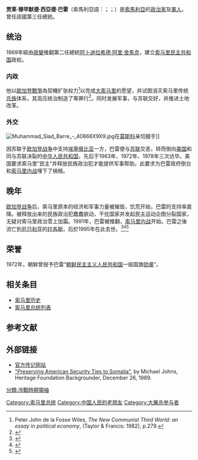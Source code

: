 {{noteTA
|G1=Country
|1=zh-hans:意属;zh-hk:意屬;zh-tw:義屬;
}}
{{Infobox_Officeholder
| name = 贾莱·穆罕默德·西亞德·巴雷
| original_name = Jaale Maxamed Siyaad Barre
| image = Siabar 003.jpg
| order = 3
| office = 索马里总统
| term_start = 1969年10月21日
| term_end = 1991年1月26日<br>（{{age in years and days|1969|10|21|1991|1|26|age=no}}）
| vice_occupation =
| vice_president = 
| predecessor = [[阿卜迪拉希德·阿里·舍馬克|阿卜迪拉希德·阿里·舍馬克]]
| successor = [[索马里总统|阿里·馬赫迪·穆罕默德]]
| primeminister = 1969年10月－1987年2月取消设置总理职务<br>{{le|穆罕默德·阿里·沙玛塔|Muhammad Ali Samatar}}（1987－1990）<br>{{le|穆罕默德·哈瓦德莱·穆达尔|Muhammad Hawadle Madar}}（1990－1991）<br>详见'''[[索马里总理|索马里总理]]'''
| birth_date = {{birth date|1919|10|6}}
| birth_place = [[義屬索馬利蘭|義屬索馬利蘭]][[加爾巴哈雷|加爾巴哈雷]]
| death_date = {{death date and age|1995|1|2|1919|10|6}}
| death_place = {{NGA}}[[拉哥斯|拉哥斯]]
|nationality = {{SOM}}
| constituency = 
| spouse = 
| party = [[索馬里革命社會主義黨|索馬里革命社會主義黨]]
| religion = [[伊斯兰教|伊斯兰教]]
}}

'''贾莱·穆罕默德·西亞德·巴雷'''（索馬利亞語：{{lang|so|Jaale Maxamed Siyaad Barre}}；{{lang-ar|محمد سياد بري}}；{{bd|1919年|10月6日|1995年|1月2日|catIdx=M}}）是[[索馬利亞|索馬利亞]]的[[政治家|政治家]]及[[軍人|軍人]]，曾任該國第三任總統。

==统治==
1969年經由[[政變|政變]]推翻第二任總統[[阿卜迪拉希德·阿里·舍馬克|阿卜迪拉希德·阿里·舍馬克]]，建立[[索马里民主共和国|索马里民主共和国]]政权。
===内政===
他以[[歐加登戰爭|歐加登戰爭]]為契機扩张权力<ref name="Pjdlfw">Peter John de la Fosse Wiles, ''The New Communist Third World: an essay in political economy'', (Taylor & Francis: 1982), p.279.</ref>以完成[[大索馬利亞|大索马里]]的愿望，并试图消灭索马里传统[[氏族|氏族]]体系，其高压统治制造了{{le|伊萨克种族灭绝|Isaaq genocide}}等罪行<ref>{{Cite book|url=https://books.google.com/books?id=PBvfTmzsZ-0C&pg=PA246&lpg=PA246&dq=%22Afweyne+or+big-mouth+was+barre's+nickname%22&source=bl&ots=gn_isuO8U2&sig=6L3BiUt5fpTTYZM0jqqH6568G5g&hl=en&sa=X&ved=0ahUKEwjXlYHprvnTAhVHBMAKHRfnCEIQ6AEILTAA#v=onepage&q=%22Afweyne%20or%20big-mouth%20was%20barre's%20nickname%22&f=false|title=Clan Cleansing in Somalia: The Ruinous Legacy of 1991|last=Kapteijns|first=Lidwien|date=2012-12-18|publisher=University of Pennsylvania Press|isbn=0812207580|language=en}}</ref>。同时发展军事，与苏联交好，并推进土地改革。

===外交===
[[File:Muhammad_Siad_Barre_-_40866X9X9.jpg|thumb]]在[[莫斯科|莫斯科]]亲切握手]]

因苏联于[[欧加登战争|欧加登战争]]中支持[[埃塞俄比亚|埃塞俄比亚]]一方，巴雷便与[[苏联|苏联]]交恶，转而倒向[[美国|美国]]和同与苏联决裂的[[中华人民共和国|中华人民共和国]]，先后于1963年、1972年、1978年三次访华。美国要求索马里“民主”并释放民族政治犯才能提供军事帮助。此要求为巴雷政府倒台和[[索马里内战|索马里内战]]埋下了祸根。

==晚年==
[[歐加登戰爭|欧加登战争]]后，索马里原本的经济和军事力量被摧毁，饥荒开始，巴雷的支持率直降。被释放出来的民族政治犯蠢蠢欲动，干扰国家并发起民主运动企图分裂国家，无疑对索马里政治雪上加霜。1991年，巴雷被推翻，[[索马里内战|索马里内战]]开始。巴雷之後流亡到[[奈及利亞|尼日利亚]]的[[拉各斯|拉各斯]]，后於1995年在此去世。<ref>{{Cite book|url=https://books.google.com/books?id=4VByAAAAMAAJ|title=Somalia: A Country Study|last=Library of Congress. Federal Research Division|date=1993|publisher=U.S. Government Publishing Office|isbn=9780844407753|editor-last=Metz|editor-first=Helen Chapin|language=en|chapter=Siad Barre and Scientific Socialism|chapter-url=http://countrystudies.us/somalia/24.htm}}</ref><ref>{{Cite book|url=https://books.google.com/books?id=4VByAAAAMAAJ|title=Somalia: A Country Study|last=Library of Congress. Federal Research Division|date=1993|publisher=U.S. Government Publishing Office|isbn=9780844407753|editor-last=Metz|editor-first=Helen Chapin|language=en|chapter=Siad Barre's Repressive Measures|chapter-url=http://countrystudies.us/somalia/28.htm}}</ref><ref>{{Cite book|url=https://books.google.com/books?id=4VByAAAAMAAJ|title=Somalia: A Country Study|last=Library of Congress. Federal Research Division|date=1993|publisher=U.S. Government Publishing Office|isbn=9780844407753|editor-last=Metz|editor-first=Helen Chapin|language=en|chapter=The Social Order|chapter-url=http://countrystudies.us/somalia/37.htm}}</ref>

==荣誉==
1972年，朝鲜曾授予巴雷“[[朝鲜民主主义人民共和国|朝鲜民主主义人民共和国]]一级国旗[[勋章|勋章]]”。

==相关条目==
*[[索马里历史|索马里历史]]
*[[索马里总统列表|索马里总统列表]]
==参考文献==
{{reflist}}
==外部链接==
*[http://www.jaallesiyaad.com 官方传记网站] {{en}}
*[https://web.archive.org/web/20080723194710/http://www.netnomad.com/heritage.html "Preserving American Security Ties to Somalia"], by Michael Johns, Heritage Foundation Backgrounder, December 26, 1989. {{en}}
{{start box}}
{{s-off}}
{{s-before|[[阿卜迪拉希德·阿里·舍馬克|阿卜迪拉希德·阿里·舍馬克]]}}
{{s-title|[[索马里总统列表|索馬利亞總統]]|1969年－1991年}}
{{s-after|[[索马里总统|阿里·馬赫迪·穆罕默德]]}}
{{end box}}
{{索馬利亞總統}}
{{冷戰相關人物}}
{{Authority control}}

[[Category:索马里总统|Category:索马里总统]]
[[Category:中国人民的老朋友|Category:中国人民的老朋友]]
[[分類:冷戰時期領袖|分類:冷戰時期領袖]]
[[Category:大屠杀参与者|Category:大屠杀参与者]]